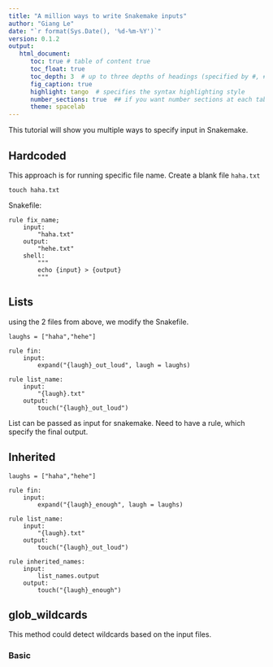 ```yaml
---
title: "A million ways to write Snakemake inputs"
author: "Giang Le"
date: "`r format(Sys.Date(), '%d-%m-%Y')`"
version: 0.1.2
output:
   html_document:
      toc: true # table of content true
      toc_float: true
      toc_depth: 3  # up to three depths of headings (specified by #, ## and ###)
      fig_caption: true
      highlight: tango  # specifies the syntax highlighting style
      number_sections: true  ## if you want number sections at each table header
      theme: spacelab
---
```


This tutorial will show you multiple ways to specify input in Snakemake.

## Hardcoded

This approach is for running specific file name.
Create a blank file `haha.txt`

```
touch haha.txt
```

Snakefile:

```
rule fix_name;
    input:
        "haha.txt"
    output:
        "hehe.txt"
    shell:
        """
        echo {input} > {output}
        """
```

## Lists

using the 2 files from above, we modify the Snakefile.

```
laughs = ["haha","hehe"]

rule fin:
    input:
        expand("{laugh}_out_loud", laugh = laughs)

rule list_name:
    input:
        "{laugh}.txt"
    output:
        touch("{laugh}_out_loud")
```    

List can be passed as input for snakemake.
Need to have a rule, which specify the final output.

## Inherited

```
laughs = ["haha","hehe"]

rule fin:
    input:
        expand("{laugh}_enough", laugh = laughs)

rule list_name:
    input:
        "{laugh}.txt"
    output:
        touch("{laugh}_out_loud")

rule inherited_names:
    input:
        list_names.output
    output:
        touch("{laugh}_enough")

```

## glob_wildcards


This method could detect wildcards based on the input files.

### Basic

